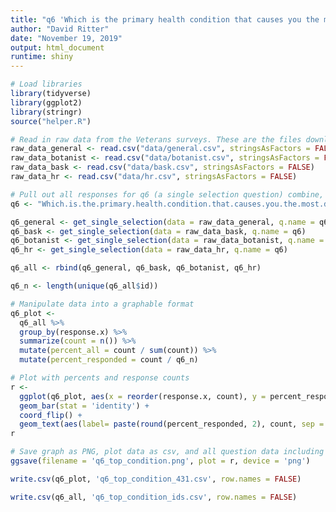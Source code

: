```yaml
---
title: "q6 'Which is the primary health condition that causes you the most distress? (Please select one)' (Veterans)"
author: "David Ritter"
date: "November 19, 2019"
output: html_document
runtime: shiny
---
```


```r
# Load libraries
library(tidyverse)
library(ggplot2)
library(stringr)
source("helper.R")
```

```r
# Read in raw data from the Veterans surveys. These are the files downloaded from survey monkey saved as a .csv
raw_data_general <- read.csv("data/general.csv", stringsAsFactors = FALSE)
raw_data_botanist <- read.csv("data/botanist.csv", stringsAsFactors = FALSE)
raw_data_bask <- read.csv("data/bask.csv", stringsAsFactors = FALSE)
raw_data_hr <- read.csv("data/hr.csv", stringsAsFactors = FALSE)
```

```r
# Pull out all responses for q6 (a single selection question) combine, then determine 'question n'
q6 <- "Which.is.the.primary.health.condition.that.causes.you.the.most.distress...Please.select.one."

q6_general <- get_single_selection(data = raw_data_general, q.name = q6)
q6_bask <- get_single_selection(data = raw_data_bask, q.name = q6)
q6_botanist <- get_single_selection(data = raw_data_botanist, q.name = q6)
q6_hr <- get_single_selection(data = raw_data_hr, q.name = q6)

q6_all <- rbind(q6_general, q6_bask, q6_botanist, q6_hr)

q6_n <- length(unique(q6_all$id))
```

```r
# Manipulate data into a graphable format
q6_plot <- 
  q6_all %>%
  group_by(response.x) %>%
  summarize(count = n()) %>%
  mutate(percent_all = count / sum(count)) %>%
  mutate(percent_responded = count / q6_n)
```

```r
# Plot with percents and response counts
r <- 
  ggplot(q6_plot, aes(x = reorder(response.x, count), y = percent_responded)) +
  geom_bar(stat = 'identity') +
  coord_flip() +
  geom_text(aes(label= paste(round(percent_responded, 2), count, sep = "***")))
r
```

```r
# Save graph as PNG, plot data as csv, and all question data including response IDs as csv (save question n and N at end of plot file as "_x.x")
ggsave(filename = 'q6_top_condition.png', plot = r, device = 'png')

write.csv(q6_plot, 'q6_top_condition_431.csv', row.names = FALSE)

write.csv(q6_all, 'q6_top_condition_ids.csv', row.names = FALSE)
```

